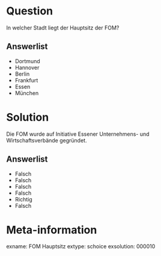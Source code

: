 Question
========
In welcher Stadt liegt der Hauptsitz der FOM?

Answerlist
----------
- Dortmund
- Hannover
- Berlin
- Frankfurt
- Essen
- München

Solution
========
Die FOM wurde auf Initiative Essener Unternehmens- und Wirtschaftsverbände gegründet.

Answerlist
----------
- Falsch
- Falsch
- Falsch
- Falsch
- Richtig
- Falsch

Meta-information
================
exname: FOM Hauptsitz
extype: schoice
exsolution: 000010

